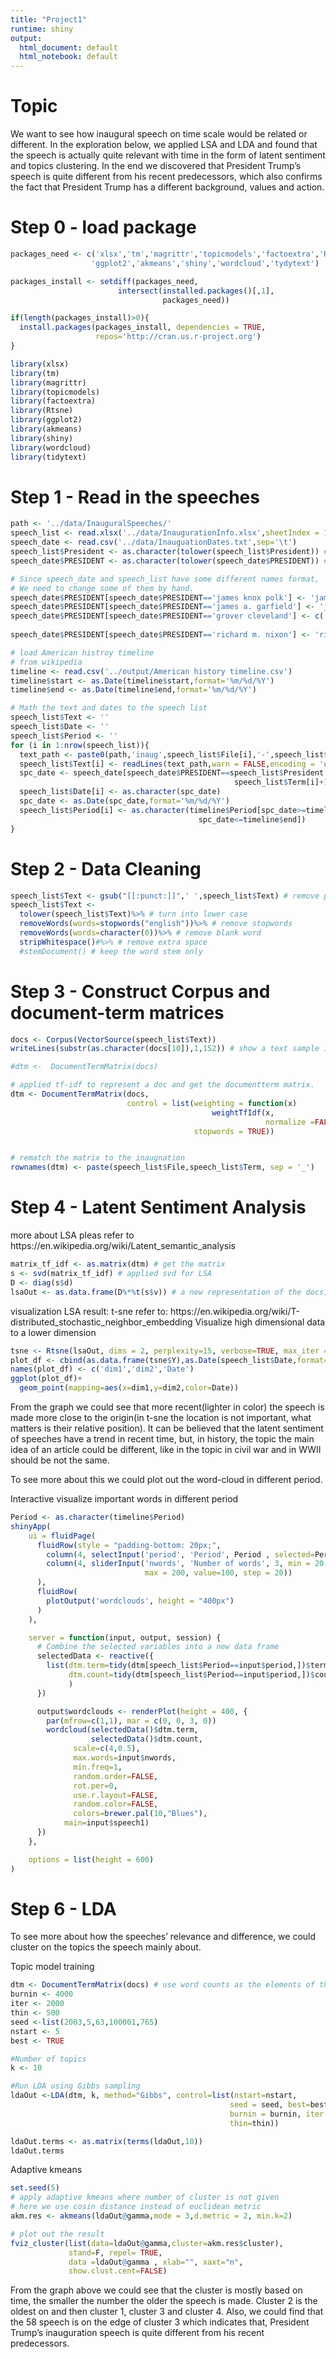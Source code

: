 ```yaml
---
title: "Project1"
runtime: shiny
output:
  html_document: default
  html_notebook: default
---
```


# Topic
We want to see how inaugural speech on time scale would be related or different. 
In the exploration below, we applied LSA and LDA and found that the speech is actually quite relevant with time in the form of latent sentiment and topics clustering. 
In the end we discovered that President Trump's speech is quite different from his recent predecessors, which also confirms the fact that President Trump has a different background, values and action.

# Step 0 - load package
```r
packages_need <- c('xlsx','tm','magrittr','topicmodels','factoextra','Rtsne',
                  'ggplot2','akmeans','shiny','wordcloud','tydytext')

packages_install <- setdiff(packages_need, 
                        intersect(installed.packages()[,1], 
                                  packages_need))

if(length(packages_install)>0){
  install.packages(packages_install, dependencies = TRUE,
                   repos='http://cran.us.r-project.org')
}

library(xlsx)
library(tm)
library(magrittr)
library(topicmodels)
library(factoextra)
library(Rtsne)
library(ggplot2)
library(akmeans)
library(shiny)
library(wordcloud)
library(tidytext)
```



# Step 1 - Read in the speeches
```r
path <- '../data/InauguralSpeeches/'
speech_list <- read.xlsx('../data/InaugurationInfo.xlsx',sheetIndex = 1)
speech_date <- read.csv('../data/InauguationDates.txt',sep='\t')
speech_list$President <- as.character(tolower(speech_list$President)) # turn all names into lower case
speech_date$PRESIDENT <- as.character(tolower(speech_date$PRESIDENT)) # turn all names into lower case

# Since speech_date and speech_list have some different names format,
# We need to change some of them by hand.
speech_date$PRESIDENT[speech_date$PRESIDENT=='james knox polk'] <- 'james k. polk'
speech_date$PRESIDENT[speech_date$PRESIDENT=='james a. garfield'] <- 'james garfield'
speech_date$PRESIDENT[speech_date$PRESIDENT=='grover cleveland'] <- c('grover cleveland - i',
                                                                      'grover cleveland - ii')
speech_date$PRESIDENT[speech_date$PRESIDENT=='richard m. nixon'] <- 'richard nixon'

# load American histroy timeline
# from wikipedia
timeline <- read.csv('../output/American history timeline.csv')
timeline$start <- as.Date(timeline$start,format='%m/%d/%Y')
timeline$end <- as.Date(timeline$end,format='%m/%d/%Y')

# Math the text and dates to the speech list
speech_list$Text <- ''
speech_list$Date <- ''
speech_list$Period <- ''
for (i in 1:nrow(speech_list)){
  text_path <- paste0(path,'inaug',speech_list$File[i],'-',speech_list$Term[i],'.txt')
  speech_list$Text[i] <- readLines(text_path,warn = FALSE,encoding = 'utf-8')
  spc_date <- speech_date[speech_date$PRESIDENT==speech_list$President[i],
                                                  speech_list$Term[i]+1]
  speech_list$Date[i] <- as.character(spc_date)
  spc_date <- as.Date(spc_date,format='%m/%d/%Y')
  speech_list$Period[i] <- as.character(timeline$Period[spc_date>=timeline$start&
                                          spc_date<=timeline$end])
}
```

# Step 2 - Data Cleaning
```r
speech_list$Text <- gsub("[[:punct:]]",' ',speech_list$Text) # remove punctuation
speech_list$Text <-  
  tolower(speech_list$Text)%>% # turn into lower case
  removeWords(words=stopwords("english"))%>% # remove stopwords
  removeWords(words=character(0))%>% # remove blank word
  stripWhitespace()#%>% # remove extra space
  #stemDocument() # keep the word stem only


```

# Step 3 - Construct Corpus and document-term matrices
```r
docs <- Corpus(VectorSource(speech_list$Text))
writeLines(substr(as.character(docs[10]),1,152)) # show a text sample in corpus after cleaning

#dtm <-  DocumentTermMatrix(docs)

# applied tf-idf to represent a doc and get the documentterm matrix.
dtm <- DocumentTermMatrix(docs,
                          control = list(weighting = function(x)
                                             weightTfIdf(x, 
                                                         normalize =FALSE),
                                         stopwords = TRUE))


# rematch the matrix to the inaugnation 
rownames(dtm) <- paste(speech_list$File,speech_list$Term, sep = '_')
```

# Step 4 - Latent Sentiment Analysis
more about LSA pleas refer to https://en.wikipedia.org/wiki/Latent_semantic_analysis
```r
matrix_tf_idf <- as.matrix(dtm) # get the matrix
s <- svd(matrix_tf_idf) # applied svd for LSA
D <- diag(s$d) 
lsaOut <- as.data.frame(D%*%t(s$v)) # a new representation of the docs; dim = (58,wordscount)
```

visualization LSA result: t-sne
refer to: https://en.wikipedia.org/wiki/T-distributed_stochastic_neighbor_embedding
Visualize high dimensional data to a lower dimension
```r
tsne <‐ Rtsne(lsaOut, dims = 2, perplexity=15, verbose=TRUE, max_iter = 1200,pca = FALSE)
plot_df <- cbind(as.data.frame(tsne$Y),as.Date(speech_list$Date,format='%m/%d/%Y'))
names(plot_df) <- c('dim1','dim2','Date')
ggplot(plot_df)+
  geom_point(mapping=aes(x=dim1,y=dim2,color=Date))
```
From the graph we could see that more recent(lighter in color) the speech is made more close to the origin(in t-sne the location is not important, what matters is their relative position). It can be believed that the latent sentiment of speeches have a trend in recent time, but, in history, the topic the main idea of an article could be different, like in the topic in civil war and in WWII should be not the same.

To see more about this we could plot out the word-cloud in different period.

Interactive visualize important words in different period
```r
Period <- as.character(timeline$Period)
shinyApp(
    ui = fluidPage(
      fluidRow(style = "padding-bottom: 20px;",
        column(4, selectInput('period', 'Period', Period , selected=Period[1] )),
        column(4, sliderInput('nwords', 'Number of words', 3, min = 20, 
                              max = 200, value=100, step = 20))
      ),
      fluidRow(
        plotOutput('wordclouds', height = "400px")
      )
    ),

    server = function(input, output, session) {
      # Combine the selected variables into a new data frame
      selectedData <- reactive({
        list(dtm.term=tidy(dtm[speech_list$Period==input$period,])$term,
             dtm.count=tidy(dtm[speech_list$Period==input$period,])$count
             )
      })

      output$wordclouds <- renderPlot(height = 400, {
        par(mfrow=c(1,1), mar = c(0, 0, 3, 0))
        wordcloud(selectedData()$dtm.term, 
                  selectedData()$dtm.count,
              scale=c(4,0.5),
              max.words=input$nwords,
              min.freq=1,
              random.order=FALSE,
              rot.per=0,
              use.r.layout=FALSE,
              random.color=FALSE,
              colors=brewer.pal(10,"Blues"), 
            main=input$speech1)
      })
    },

    options = list(height = 600)
)

```


# Step 6 - LDA
To see more about how the speeches' relevance and difference, we could cluster on the topics the speech mainly about.

Topic model training
```r
dtm <- DocumentTermMatrix(docs) # use word counts as the elements of the matrix 
burnin <- 4000
iter <- 2000
thin <- 500
seed <-list(2003,5,63,100001,765)
nstart <- 5
best <- TRUE

#Number of topics
k <- 10

#Run LDA using Gibbs sampling
ldaOut <-LDA(dtm, k, method="Gibbs", control=list(nstart=nstart, 
                                                 seed = seed, best=best,
                                                 burnin = burnin, iter = iter, 
                                                 thin=thin))

ldaOut.terms <- as.matrix(terms(ldaOut,10))
ldaOut.terms
```

Adaptive kmeans
```r
set.seed(5)
# apply adaptive kmeans where number of cluster is not given
# here we use cosin distance instead of euclidean metric
akm.res <- akmeans(ldaOut@gamma,mode = 3,d.metric = 2, min.k=2) 

# plot out the result
fviz_cluster(list(data=ldaOut@gamma,cluster=akm.res$cluster), 
             stand=F, repel= TRUE,
             data =ldaOut@gamma , xlab="", xaxt="n",
             show.clust.cent=FALSE)
```
From the graph above we could see that the cluster is mostly based on time, the smaller the number the older the speech is made. Cluster 2 is the oldest on and then cluster 1, cluster 3 and cluster 4. Also, we could find that the 58 speech is on the edge of cluster 3 which indicates that, President Trump's inauguration speech is quite different from his recent predecessors.
